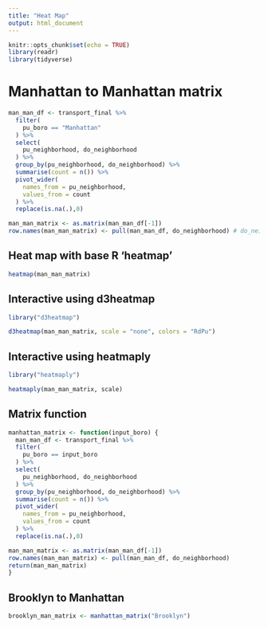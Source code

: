 ```yaml
---
title: "Heat Map"
output: html_document
---
```


```r
knitr::opts_chunk$set(echo = TRUE)
library(readr)
library(tidyverse)
```

# Manhattan to Manhattan matrix

```r
man_man_df <- transport_final %>% 
  filter(
    pu_boro == "Manhattan"
  ) %>% 
  select(
    pu_neighborhood, do_neighborhood
  ) %>% 
  group_by(pu_neighborhood, do_neighborhood) %>% 
  summarise(count = n()) %>% 
  pivot_wider(
    names_from = pu_neighborhood,
    values_from = count
  ) %>% 
  replace(is.na(.),0)

man_man_matrix <- as.matrix(man_man_df[-1])
row.names(man_man_matrix) <- pull(man_man_df, do_neighborhood) # do_neighborhood = row.names
```

## Heat map with base R 'heatmap'

```r
heatmap(man_man_matrix)
```

## Interactive using d3heatmap

```r
library("d3heatmap")

d3heatmap(man_man_matrix, scale = "none", colors = "RdPu")
```

## Interactive using heatmaply 

```r
library("heatmaply")

heatmaply(man_man_matrix, scale)
```

## Matrix function

```r
manhattan_matrix <- function(input_boro) {
  man_man_df <- transport_final %>% 
  filter(
    pu_boro == input_boro
  ) %>% 
  select(
    pu_neighborhood, do_neighborhood
  ) %>% 
  group_by(pu_neighborhood, do_neighborhood) %>% 
  summarise(count = n()) %>% 
  pivot_wider(
    names_from = pu_neighborhood,
    values_from = count
  ) %>% 
  replace(is.na(.),0)

man_man_matrix <- as.matrix(man_man_df[-1])
row.names(man_man_matrix) <- pull(man_man_df, do_neighborhood)  
return(man_man_matrix)
}
```

## Brooklyn to Manhattan

```r
brooklyn_man_matrix <- manhattan_matrix("Brooklyn")

```


